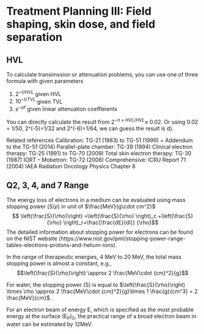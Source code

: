 # Treatment Planning III: Field shaping, skin dose, and field separation {#planning3}

## HVL

To calculate transimssion or attenuation problems, you can use one of three formula with given parameters

1. $2^{-t/HVL}$ given HVL
2. $10^{-t/TVL}$ given TVL
3. $e^{-\mu t}$ given linear attenuation coeffieients

You can directly calculate the result from $2^{-n\times HVL/HVL} \leq$ 0.02. Or using 0.02 = 1/50, 2^(-5)=1/32 and 2^(-6)=1/64, we can guess the result is d).



Related references
	Calibration: TG-21 (1983) to TG-51 (1999) + Addendum to the TG-51 (2014)
	Parallel-plate chamber: TG-39 (1994)
	Clinical electron therapy: TG-25 (1991) to TG-70 (2009)
	Total skin electron therapy: TG-30 (1987)
	IORT – Mobetron: TG-72 (2006)
	Comprehensive: ICRU Report 71 (2004)
	IAEA Radiation Oncology Physics Chapter 8

## Q2, 3, 4, and 7 Range
The energy loss of electrons in a medium can be evaluated using mass stopping power ($S/\rho$) in unit of $\frac{MeV}{g\cdot cm^2}$
$$ \left(\frac{S}{\rho}\right) =\left(\frac{S}{\rho} \right)_c +\left(\frac{S}{\rho} \right)_r=\frac{\frac{dE}{dl}} {\rho}$$
The detailed information about stopping power for electrons can be found on the NIST website (https://www.nist.gov/pml/stopping-power-range-tables-electrons-protons-and-helium-ions).


In the range of therapeutic energies, 4 MeV to 20 MeV, the total mass stopping power is almost a constant, e.g.,
$$\left(\frac{S}{\rho}\right) \approx 2 \frac{MeV\cdot {cm}^2}{g}$$

For water, the stopping power (S) is equal to $\left(\frac{S}{\rho}\right) \times \rho \approx 2 \frac{MeV\cdot {cm}^2}{g}\times 1 \frac{g}{cm^3} = 2 \frac{MeV}{cm}$. 


For an electron beam of energy E, which is specified as the most probable energy at the surface (E~P~)~0~, the practical range of a broad electron beam in water can be estimated by 12MeV.





